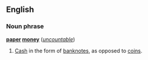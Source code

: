 ==English==
===Noun phrase===
'''[[paper]] [[money]]''' (''[[uncountable]]'')

#[[Cash]] in the form of [[banknote]]s, as opposed to [[coin]]s.